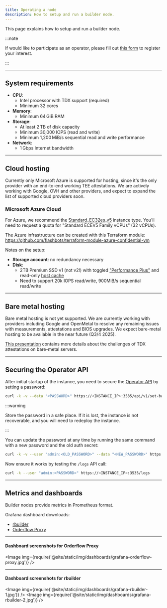 ```yaml
---
title: Operating a node
description: How to setup and run a builder node.
---
```



This page explains how to setup and run a builder node.

:::note

If would like to participate as an operator, please fill out [this form](https://www.notion.so/flashbots/1356b4a0d8768094a07be796f7615b30) to register your interest.

:::

<hr class="clean" />

## System requirements

- **CPU**: 
  - Intel processor with TDX support (required)
  - Minimum 32 cores
- **Memory**: 
  - Minimum 64 GiB RAM
- **Storage**:
  - At least 2 TB of disk capacity
  - Minimum 30,000 IOPS (read and write)
  - Minimum 1,200 MiB/s sequential read and write performance
- **Network**: 
  - 1 Gbps Internet bandwidth

<hr class="clean" />

## Cloud hosting

Currently only Microsoft Azure is supported for hosting, since it's the only provider with an end-to-end working TEE attestations.
We are actively working with Google, OVH and other providers, and expect to expand the list of supported cloud providers soon.

### Microsoft Azure Cloud

For Azure, we recommend the [Standard_EC32es_v5](https://learn.microsoft.com/en-us/azure/virtual-machines/ecesv5-ecedsv5-series#ecesv5-series) instance type. 
You'll need to request a quota for "Standard ECEV5 Family vCPUs" (32 vCPUs).

The Azure infrastructure can be created with this Terraform module: https://github.com/flashbots/terraform-module-azure-confidential-vm

Notes on the setup:
- **Storage account**: no redundancy necessary
- **Disk**:
  - 2TB Premium SSD v1 (not v2!) with toggled ["Performance Plus"](https://learn.microsoft.com/en-us/azure/virtual-machines/disks-enable-performance?tabs=azure-cli#enable-performance-plus) and read-only [host cache](https://learn.microsoft.com/en-us/azure/virtual-machines/disks-performance#virtual-machine-uncached-vs-cached-limits)
  - Need to support 20k IOPS read/write, 900MiB/s sequential read/write

<hr class="clean" />

## Bare metal hosting

Bare metal hosting is not yet supported. We are currently working with providers including Google and OpenMetal to resolve any remaining issues with measurements, attestations and BIOS upgrades. We expect bare-metal hosting to be available in the near future (Q3/4 2025).

[This presentation](https://docs.google.com/presentation/d/1OfT9R9JwRvIhtiNlDzktcj3_flhIOmQ-ZoiwqGp46rs/edit#slide=id.p18) contains more details about the challenges of TDX attestations on bare-metal servers.


<hr class="clean" />


## Securing the Operator API

After initial startup of the instance, you need to secure the [Operator API](operator-api) by setting a password:

```bash
curl -k -v --data "<PASSWORD>" https://<INSTANCE_IP>:3535/api/v1/set-basic-auth
```

:::warning

Store the password in a safe place. If it is lost, the instance is not recoverable, and you will need to redeploy the instance.

:::

You can update the password at any time by running the same command with a new password and the old auth secret:

```bash
curl -k -v --user "admin:<OLD_PASSWORD>" --data "<NEW_PASSWORD>" https://<INSTANCE_IP>:3535/api/v1/set-basic-auth
```

Now ensure it works by testing the `/logs` API call:

```bash
curl -k --user "admin:<PASSWORD>" https://<INSTANCE_IP>:3535/logs
```


<hr class="clean" />

## Metrics and dashboards

Builder nodes provide metrics in Prometheus format.

Grafana dashboard downloads:

- [rbuilder](@site/static/assets/grafana-rbuilder-dashboard.json)
- [Orderflow Proxy](@site/static/assets/grafana-orderflow-proxy-receiver-dashboard.json)

---

#### Dashboard screenshots for Orderflow Proxy

<Image img={require('@site/static/img/dashboards/grafana-orderflow-proxy.jpg')} />

---

#### Dashboard screenshots for rbuilder

<Image img={require('@site/static/img/dashboards/grafana-rbuilder-1.jpg')} />
<Image img={require('@site/static/img/dashboards/grafana-rbuilder-2.jpg')} />
